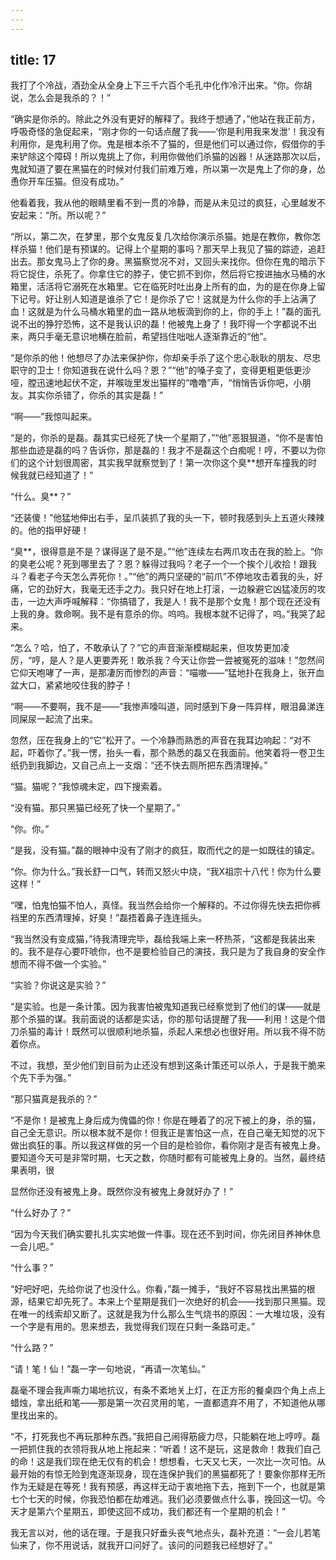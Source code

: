 ```yaml
---
---
---
```

title: 17
---



我打了个冷战，酒劲全从全身上下三千六百个毛孔中化作冷汗出来。“你。你胡说，怎么会是我杀的？！”

“确实是你杀的。除此之外没有更好的解释了。我终于想通了，”他站在我正前方，呼吸奇怪的急促起来，“刚才你的一句话点醒了我——‘你是利用我来发泄’！我没有利用你，是鬼利用了你。鬼是根本杀不了猫的，但是他们可以通过你，假借你的手来铲除这个障碍！所以鬼挑上了你，利用你做他们杀猫的凶器！从迷路那次以后，鬼就知道了要在黑猫在的时候对付我们前难万难，所以第一次是鬼上了你的身，怂恿你开车压猫。但没有成功。”

他看着我，我从他的眼睛里看不到一贯的冷静，而是从未见过的疯狂，心里越发不安起来：“所。所以呢？”

“所以，第二次，在梦里，那个女鬼反复几次给你演示杀猫。她是在教你，教你怎样杀猫！他们是有预谋的。记得上个星期的事吗？那天早上我见了猫的踪迹，追赶出去。那女鬼马上了你的身。黑猫察觉况不对，又回头来找你。但你在鬼的暗示下将它捉住，杀死了。你拿住它的脖子，使它抓不到你，然后将它按进抽水马桶的水箱里，活活将它溺死在水箱里。它在临死时吐出身上所有的血，为的是在你身上留下记号。好让别人知道是谁杀了它！是你杀了它！这就是为什么你的手上沾满了血！这就是为什么马桶水箱里的血一路从地板滴到你的上，你的手上！”磊的面孔说不出的狰狞恐怖，这不是我认识的磊！他被鬼上身了！我吓得一个字都说不出来，两只手毫无意识地横在脸前，希望挡住咄咄人逐渐靠近的“他”。

“是你杀的他！他想尽了办法来保护你，你却亲手杀了这个忠心耿耿的朋友、尽忠职守的卫士！你知道我在说什么吗？恩？”“他”的嗓子变了，变得更粗更低更沙哑，膛迅速地起伏不定，并喉咙里发出猫样的“噜噜”声，“悄悄告诉你吧，小朋友。其实你杀错了，你杀的其实是磊！”

“啊——”我惊叫起来。

“是的，你杀的是磊。磊其实已经死了快一个星期了，”“他”恶狠狠道，“你不是害怕那些血迹是磊的吗？告诉你，那是磊的！我才不是磊这个白痴呢！哼，不要以为你们的这个计划很周密，其实我早就察觉到了！第一次你这个臭**想开车撞我的时候我就已经知道了！”

“什么。臭**？”

“还装傻！”他猛地伸出右手，呈爪装抓了我的头一下，顿时我感到头上五道火辣辣的。他的指甲好硬！

“臭**，很得意是不是？谋得逞了是不是。”“他”连续左右两爪攻击在我的脸上。“你的臭老公呢？死到哪里去了？恩？躲得过我吗？老子一个一个挨个儿收拾！跟我斗？看老子今天怎么弄死你！。”“他”的两只坚硬的“前爪”不停地攻击着我的头，好痛，它的劲好大，我毫无还手之力。我只好在地上打滚，一边躲避它凶猛凌厉的攻击，一边大声呼喊解释：“你搞错了，我是人！我不是那个女鬼！那个现在还没有上我的身。救命啊。我不是有意杀的你。呜呜。我根本就不记得了，呜。”我哭了起来。

“怎么？哈，怕了，不敢承认了？”它的声音渐渐模糊起来，但攻势更加凌厉，“哼，是人？是人更要弄死！敢杀我？今天让你尝一尝被冤死的滋味！”忽然间它仰天咆哮了一声，是那凄厉而惨烈的声音：“喵嗷——”猛地扑在我身上，张开血盆大口，紧紧地咬住我的脖子！

“啊——不要啊，我不是——”我惨声嚎叫道，同时感到下身一阵异样，眼泪鼻涕连同屎尿一起流了出来。

忽然，压在我身上的“它”松开了。一个冷静而熟悉的声音在我耳边响起：“对不起，吓着你了。”我一愣，抬头一看，那个熟悉的磊又在我面前。他笑着将一卷卫生纸扔到我脚边，又自己点上一支烟：“还不快去厕所把东西清理掉。”

“猫。猫呢？”我惊魂未定，四下搜索着。

“没有猫。那只黑猫已经死了快一个星期了。”

“你。你。”

“是我，没有猫。”磊的眼神中没有了刚才的疯狂，取而代之的是一如既往的镇定。

“你。你为什么。”我长舒一口气，转而又怒火中烧，“我X祖宗十八代！你为什么要这样！”

“嘿，怕鬼怕猫不怕人，真怪。我当然会给你一个解释的。不过你得先快去把你裤裆里的东西清理掉，好臭！”磊捂着鼻子连连摇头。

“我当然没有变成猫，”待我清理完毕，磊给我端上来一杯热茶，“这都是我装出来的。我不是存心要吓唬你，也不是要检验自己的演技，我只是为了我自身的安全作想而不得不做一个实验。”

“实验？你说这是实验？”

“是实验。也是一条计策。因为我害怕被鬼知道我已经察觉到了他们的谋——就是那个杀猫的谋。我前面说的话都是实话，你的那句话提醒了我——利用！这是个借刀杀猫的毒计！既然可以很顺利地杀猫，杀起人来想必也很好用。所以我不得不防着你点。

不过，我想，至少他们到目前为止还没有想到这条计策还可以杀人，于是我干脆来个先下手为强。”

“那只猫真是我杀的？”

“不是你！是被鬼上身后成为傀儡的你！你是在睡着了的况下被上的身，杀的猫，自己全无意识。所以根本就不是你！但我正是害怕这一点，在自己毫无知觉的况下做出疯狂的事。所以我这样做的另一个目的是检验你，看你刚才是否有被鬼上身。要知道今天可是非常时期，七天之数，你随时都有可能被鬼上身的。当然，最终结果表明，很

显然你还没有被鬼上身。既然你没有被鬼上身就好办了！”

“什么好办了？”

“因为今天我们确实要扎扎实实地做一件事。现在还不到时间，你先闭目养神休息一会儿吧。”

“什么事？”

“好吧好吧，先给你说了也没什么。你看，”磊一摊手，“我好不容易找出黑猫的根源，结果它却先死了。本来上个星期是我们一次绝好的机会——找到那只黑猫。现在唯一的线索却又断了。这就是我为什么那么生气烧书的原因：一大堆垃圾，没有一个字是有用的。思来想去，我觉得我们现在只剩一条路可走。”

“什么路？”

“请！笔！仙！”磊一字一句地说，“再请一次笔仙。”

磊毫不理会我声嘶力竭地抗议，有条不紊地关上灯，在正方形的餐桌四个角上点上蜡烛，拿出纸和笔——那是第一次召灵用的笔，一直都遗弃不用了，不知道他从哪里找出来的。

“不，打死我也不再玩那种东西。”我把自己闹得筋疲力尽，只能躺在地上哼哼。磊一把抓住我的衣领将我从地上拖起来：“听着！这不是玩，这是救命！救我们自己的命！这是我们现在绝无仅有的机会！想想看，七天又七天，一次比一次可怕。从最开始的有惊无险到鬼逐渐现身，现在连保护我们的黑猫都死了！要象你那样无所作为无疑是在等死！我有预感，再这样无动于衷地拖下去，拖到下一个，也就是第七个七天的时候，你我恐怕都在劫难逃。我们必须要做点什么事，挽回这一切。今天才是第六个星期五，即使这回不成功，我们都还有一个星期的机会！”

我无言以对，他的话在理。于是我只好垂头丧气地点头，磊补充道：“一会儿若笔仙来了，你不用说话，就我开口问好了。该问的问题我已经想好了。”